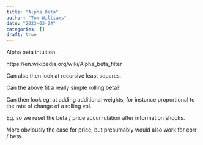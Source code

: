 ```yaml
---
title: "Alpha Beta"
author: "Tom Williams"
date: "2023-03-04"
categories: []
draft: true
---
```


Alpha beta intuition.

https://en.wikipedia.org/wiki/Alpha_beta_filter




Can also then look at recursive least squares.


Can the above fit a really simple rolling beta?



Can then look eg. at adding additional weights, for instance proportional to the rate of change of a rolling vol.

Eg. so we reset the beta / price accumulation after information shocks.

More obviously the case for price, but presumably would also work for corr / beta.